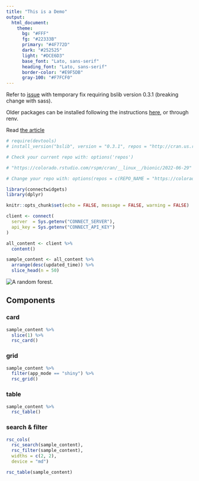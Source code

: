 ```yaml
---
title: "This is a Demo"
output:
  html_document:
    theme:
      bg: "#FFF"
      fg: "#22333B" 
      primary: "#4F772D"
      dark: "#252525"
      light: "#DCE6D3"
      base_font: "Lato, sans-serif"
      heading_font: "Lato, sans-serif"
      border-color: "#E9F5DB"
      gray-100: "#F7FCF0"
---
```

  
Refer to [issue](https://github.com/rstudio/connectwidgets/issues/72) with temporary fix requiring bslib version 0.3.1 (breaking change with sass). 

Older packages can be installed following the instructions [here](https://support.rstudio.com/hc/en-us/articles/219949047-Installing-older-versions-of-packages), or through renv. 

Read [the article](https://www.rstudio.com/blog/rstudio-connect-data-showcase/)

```r
# require(devtools)
# install_version("bslib", version = "0.3.1", repos = "http://cran.us.r-project.org")

# Check your current repo with: options('repos')

# "https://colorado.rstudio.com/rspm/cran/__linux__/bionic/2022-06-29"

# Change your repo with: options(repos = c(REPO_NAME = "https://colorado.rstudio.com/rspm/cran/__linux__/focal/2022-06-29"))
```



```r
library(connectwidgets)
library(dplyr)

knitr::opts_chunk$set(echo = FALSE, message = FALSE, warning = FALSE)

client <- connect(
  server  = Sys.getenv("CONNECT_SERVER"),
  api_key = Sys.getenv("CONNECT_API_KEY")
)

all_content <- client %>%
  content()

sample_content <- all_content %>%
  arrange(desc(updated_time)) %>%
  slice_head(n = 50)
```

![](https://source.unsplash.com/1920x1080/?forest "A random forest.")

## Components

### card

```r
sample_content %>%
  slice(1) %>%
  rsc_card()
```

### grid

```r
sample_content %>%
  filter(app_mode == "shiny") %>%
  rsc_grid()
```


### table

```r
sample_content %>%
  rsc_table()
```

### search & filter

```r
rsc_cols(
  rsc_search(sample_content),
  rsc_filter(sample_content),
  widths = c(2, 2),
  device = "md")

rsc_table(sample_content)
```

